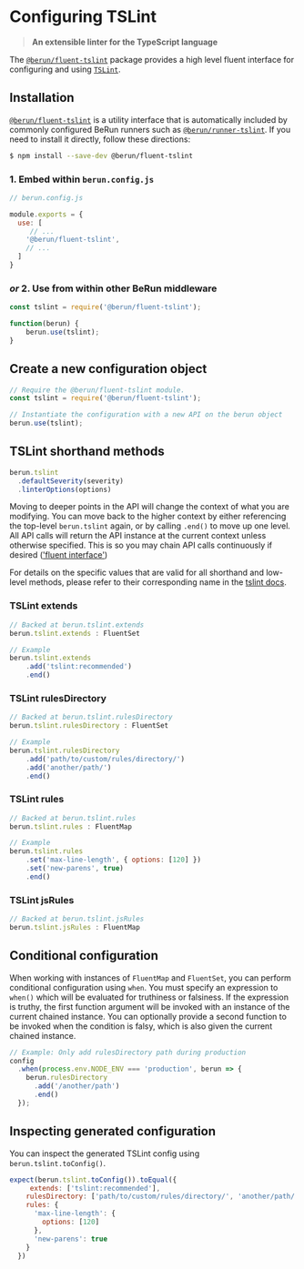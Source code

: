 # Configuring TSLint

> **An extensible linter for the TypeScript language**

The [`@berun/fluent-tslint`](https://www.npmjs.com/package/@berun/fluent-tslint) package provides a high level fluent interface for configuring and using [`TSLint`](https://tslint.org).

## Installation

[`@berun/fluent-tslint`](https://www.npmjs.com/package/@berun/fluent-tslint) is a utility interface that is automatically
included  by commonly configured BeRun runners such as [`@berun/runner-tslint`](https://www.npmjs.com/package/@berun/runner-tslint).   If you 
need to install it directly, follow these directions:

```bash
$ npm install --save-dev @berun/fluent-tslint
```

### 1. Embed within `berun.config.js`

```js
// berun.config.js

module.exports = {
  use: [
     // ...
    '@berun/fluent-tslint',
    // ...
  ]
}
```

### *or* 2. Use from within other BeRun middleware

```js
const tslint = require('@berun/fluent-tslint');

function(berun) {
    berun.use(tslint);
}
```

## Create a new configuration object

```js
// Require the @berun/fluent-tslint module. 
const tslint = require('@berun/fluent-tslint');

// Instantiate the configuration with a new API on the berun object
berun.use(tslint);
```

## TSLint shorthand methods

```js
berun.tslint
  .defaultSeverity(severity)
  .linterOptions(options)
```

Moving to deeper points in the API will change the context of what you
are modifying. You can move back to the higher context by either referencing
the top-level `berun.tslint` again, or by calling `.end()` to move up one level.
All API calls will return the API instance at the current context unless otherwise
specified. This is so you may chain API calls continuously 
if desired (['fluent interface'](https://en.wikipedia.org/wiki/Fluent_interface))

For details on the specific values that are valid for all shorthand and
low-level methods, please refer to their corresponding name in the
[tslint docs](https://tslint.org/docs/user-guide/configuring).

### TSLint extends

```js
// Backed at berun.tslint.extends
berun.tslint.extends : FluentSet

// Example
berun.tslint.extends
    .add('tslint:recommended')
    .end()
```

### TSLint rulesDirectory

```js
// Backed at berun.tslint.rulesDirectory
berun.tslint.rulesDirectory : FluentSet

// Example
berun.tslint.rulesDirectory
    .add('path/to/custom/rules/directory/')
    .add('another/path/')
    .end()
```

### TSLint rules

```js
// Backed at berun.tslint.rules
berun.tslint.rules : FluentMap

// Example
berun.tslint.rules
    .set('max-line-length', { options: [120] })
    .set('new-parens', true)
    .end()
```


### TSLint jsRules

```js
// Backed at berun.tslint.jsRules
berun.tslint.jsRules : FluentMap

```

## Conditional configuration

When working with instances of `FluentMap` and `FluentSet`, you can perform
conditional configuration using `when`. You must specify an expression to
`when()` which will be evaluated for truthiness or falsiness. If the expression
is truthy, the first function argument will be invoked with an instance of the
current chained instance. You can optionally provide a second function to be
invoked when the condition is falsy, which is also given the current chained
instance.

```js
// Example: Only add rulesDirectory path during production
config
  .when(process.env.NODE_ENV === 'production', berun => {
    berun.rulesDirectory
      .add('/another/path')
      .end()
  });
```

## Inspecting generated configuration

You can inspect the generated TSLint config using `berun.tslint.toConfig()`. 

``` js
expect(berun.tslint.toConfig()).toEqual({
     extends: ['tslint:recommended'],
    rulesDirectory: ['path/to/custom/rules/directory/', 'another/path/'],
    rules: {
      'max-line-length': {
        options: [120]
      },
      'new-parens': true
    }
  })
```
